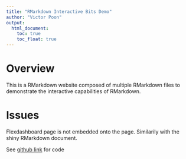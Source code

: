 ```yaml
---
title: "RMarkdown Interactive Bits Demo"
author: "Victor Poon"
output: 
  html_document:
    toc: true
    toc_float: true
---
```


# Overview

This is a RMarkdown website composed of multiple
RMarkdown files to demonstrate the interactive 
capabilities of RMarkdown.

# Issues

Flexdashboard page is not embedded onto the page. Similarily with the shiny RMarkdown document.

See [github link](https://github.com/poonv/Rmarkdown_website) for code